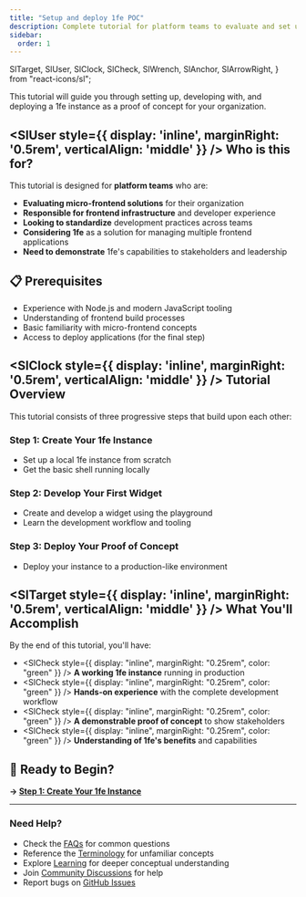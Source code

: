 ```yaml
---
title: "Setup and deploy 1fe POC"
description: Complete tutorial for platform teams to evaluate and set up 1fe
sidebar:
  order: 1
---
```


  SlTarget,
  SlUser,
  SlClock,
  SlCheck,
  SlWrench,
  SlAnchor,
  SlArrowRight,
} from "react-icons/sl";

This tutorial will guide you through setting up, developing with, and deploying a 1fe instance as a proof of concept for your organization.

## <SlUser style={{ display: 'inline', marginRight: '0.5rem', verticalAlign: 'middle' }} /> Who is this for?

This tutorial is designed for **platform teams** who are:

- **Evaluating micro-frontend solutions** for their organization
- **Responsible for frontend infrastructure** and developer experience
- **Looking to standardize** development practices across teams
- **Considering 1fe** as a solution for managing multiple frontend applications
- **Need to demonstrate** 1fe's capabilities to stakeholders and leadership

## 📋 Prerequisites

<div class="prose">

- Experience with Node.js and modern JavaScript tooling
- Understanding of frontend build processes
- Basic familiarity with micro-frontend concepts
- Access to deploy applications (for the final step)

</div>

## <SlClock style={{ display: 'inline', marginRight: '0.5rem', verticalAlign: 'middle' }} /> Tutorial Overview

This tutorial consists of three progressive steps that build upon each other:

### Step 1: Create Your 1fe Instance

- Set up a local 1fe instance from scratch
- Get the basic shell running locally

### Step 2: Develop Your First Widget

- Create and develop a widget using the playground
- Learn the development workflow and tooling

### Step 3: Deploy Your Proof of Concept

- Deploy your instance to a production-like environment

## <SlTarget style={{ display: 'inline', marginRight: '0.5rem', verticalAlign: 'middle' }} /> What You'll Accomplish

By the end of this tutorial, you'll have:

- <SlCheck
    style={{ display: "inline", marginRight: "0.25rem", color: "green" }}
  /> **A working 1fe instance** running in production
- <SlCheck
    style={{ display: "inline", marginRight: "0.25rem", color: "green" }}
  /> **Hands-on experience** with the complete development workflow
- <SlCheck
    style={{ display: "inline", marginRight: "0.25rem", color: "green" }}
  /> **A demonstrable proof of concept** to show stakeholders
- <SlCheck
    style={{ display: "inline", marginRight: "0.25rem", color: "green" }}
  /> **Understanding of 1fe's benefits** and capabilities

## 🚀 Ready to Begin?

**→ [Step 1: Create Your 1fe Instance](/tutorials/setup-and-deploy-1fe-poc/installation/)**

---

### Need Help?

- Check the [FAQs](/learning/faqs/) for common questions
- Reference the [Terminology](/reference/terminology/) for unfamiliar concepts
- Explore [Learning](/learning/) for deeper conceptual understanding
- Join [Community Discussions](https://github.com/docusign/1fe/discussions) for help
- Report bugs on [GitHub Issues](https://github.com/docusign/1fe/issues)
